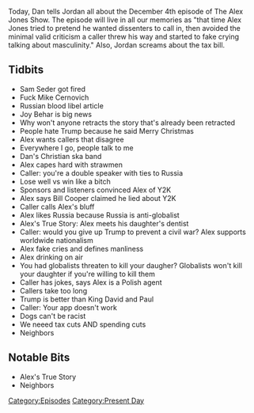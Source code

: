 {{Episode
    | title           = December 4, 2017
    | caption         = [https://knowledgefight.libsyn.com/knowledge-fight-dec-4-2017 Listen to this episode on Libsyn]
    | episodeNumber   = 109
    | length          = 02:02:45
    | airDate         = December 5, 2017
    | coverageDate    = December 4, 2017
    | episodeType     = [[:Category:Present Day|Present Day]]
    | appearance      = [[Sam Seder]], [[Mike Cernovich]], [[Joy Behar]]
    | beverage        = Mountain Dew Kickstart Black Herry; Mountain Dew Kickstart Midnight Grape
    | oocDrop         = I know fake libertarians
    | previousEpisode = [[108: November 30, 2017]]
    | nextEpisode     = [[110: December 5, 2017]]
}}

{{Stub}}

Today, Dan tells Jordan all about the December 4th episode of The Alex Jones Show. The episode will live in all our memories as "that time Alex Jones tried to pretend he wanted dissenters to call in, then avoided the minimal valid criticism a caller threw his way and started to fake crying talking about masculinity." Also, Jordan screams about the tax bill.

==Tidbits==

*Sam Seder got fired
*Fuck Mike Cernovich
*Russian blood libel article
*Joy Behar is big news
*Why won't anyone retracts the story that's already been retracted
*People hate Trump because he said Merry Christmas
*Alex wants callers that disagree
*Everywhere I go, people talk to me
*Dan's Christian ska band
*Alex capes hard with strawmen
*Caller: you're a double speaker with ties to Russia
*Lose well vs win like a bitch
*Sponsors and listeners convinced Alex of Y2K
*Alex says Bill Cooper claimed he lied about Y2K
*Caller calls Alex's bluff
*Alex likes Russia because Russia is anti-globalist
*Alex's True Story: Alex meets his daughter's dentist
*Caller: would you give up Trump to prevent a civil war? Alex supports worldwide nationalism
*Alex fake cries and defines manliness
*Alex drinking on air
*You had globalists threaten to kill your daugher? Globalists won't kill your daughter if you're willing to kill them
*Caller has jokes, says Alex is a Polish agent
*Callers take too long
*Trump is better than King David and Paul
*Caller: Your app doesn't work
*Dogs can't be racist
*We neeed tax cuts AND spending cuts
*Neighbors

==Notable Bits==

*Alex's True Story
*Neighbors

[[Category:Episodes]]
[[Category:Present Day]]
